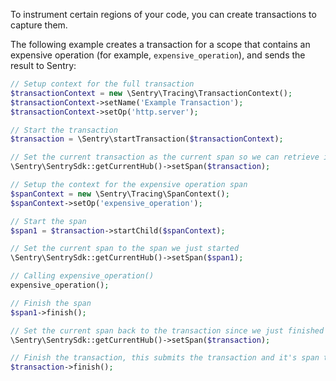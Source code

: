 To instrument certain regions of your code, you can create transactions to capture them.

The following example creates a transaction for a scope that contains an expensive operation (for example, `expensive_operation`), and sends the result to Sentry:

```php
// Setup context for the full transaction
$transactionContext = new \Sentry\Tracing\TransactionContext();
$transactionContext->setName('Example Transaction');
$transactionContext->setOp('http.server');

// Start the transaction
$transaction = \Sentry\startTransaction($transactionContext);

// Set the current transaction as the current span so we can retrieve it later
\Sentry\SentrySdk::getCurrentHub()->setSpan($transaction);

// Setup the context for the expensive operation span
$spanContext = new \Sentry\Tracing\SpanContext();
$spanContext->setOp('expensive_operation');

// Start the span
$span1 = $transaction->startChild($spanContext);

// Set the current span to the span we just started
\Sentry\SentrySdk::getCurrentHub()->setSpan($span1);

// Calling expensive_operation()
expensive_operation();

// Finish the span
$span1->finish();

// Set the current span back to the transaction since we just finished the previous span
\Sentry\SentrySdk::getCurrentHub()->setSpan($transaction);

// Finish the transaction, this submits the transaction and it's span to Sentry
$transaction->finish();
```
